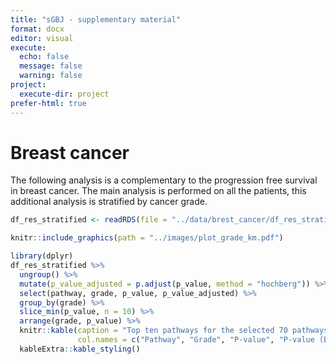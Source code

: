 ```yaml
---
title: "sGBJ - supplementary material"
format: docx
editor: visual
execute:
  echo: false
  message: false
  warning: false
project:
  execute-dir: project
prefer-html: true
---
```


# Breast cancer

The following analysis is a complementary to the progression free survival in breast cancer. The main analysis is performed on all the patients, this additional analysis is stratified by cancer grade.

```r
df_res_stratified <- readRDS(file = "../data/brest_cancer/df_res_stratified.rds")
```

```r
knitr::include_graphics(path = "../images/plot_grade_km.pdf")
```

```r
library(dplyr)
df_res_stratified %>%
  ungroup() %>%
  mutate(p_value_adjusted = p.adjust(p_value, method = "hochberg")) %>%
  select(pathway, grade, p_value, p_value_adjusted) %>%
  group_by(grade) %>%
  slice_min(p_value, n = 10) %>%
  arrange(grade, p_value) %>%
  knitr::kable(caption = "Top ten pathways for the selected 70 pathways by grade, with their p-values after correction.",
               col.names = c("Pathway", "Grade", "P-value", "P-value (BH correction)")) %>%
  kableExtra::kable_styling()
```
